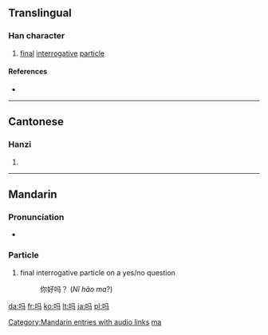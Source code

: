 {{also|嗎}}
{{also|ma}}
==Translingual==
{{stroke order|stroke=6}}

===Han character===
{{Han char|rn=30|rad=口|as=03|sn=6|four=|canj=口弓女一 (RNVM)}}

# [[final]] [[interrogative]] [[particle]]

====References====
* {{Han ref|kx=0177.021|hdz=10584.110|uh=5417|ud=21527}}

----

==Cantonese==

===Hanzi===
{{yue-hanzi|jyut=|y=[[ma3]]}}

# {{defn|Cantonese|sort=口03}}

----

==Mandarin==
{{zh-forms|{{zh-lookup|吗}}|[[嗎]]}}

===Pronunciation===
* {{audio|zh-ma.ogg|audio}}

===Particle===
{{cmn-particle|s|pin=ma|pint=ma|tra=嗎|sim=吗|rs=口03}}

# final interrogative particle on a yes/no question
#: 你好吗？ (''Nǐ hǎo ma''?)

[[Category:Mandarin entries with audio links]]
[[Category:zh-cn:Beginning Mandarin|ma]]

[[da:吗]]
[[fr:吗]]
[[ko:吗]]
[[lt:吗]]
[[ja:吗]]
[[pl:吗]]